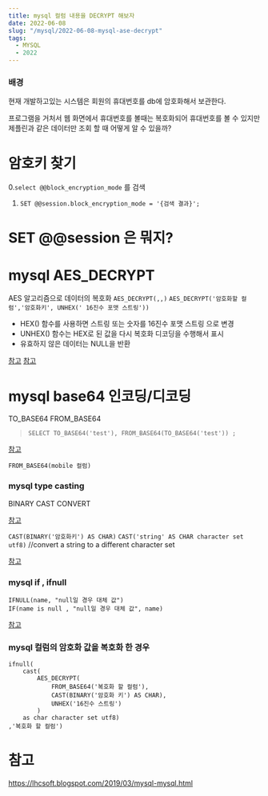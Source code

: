 ```yaml
---
title: mysql 컬럼 내용을 DECRYPT 해보자
date: 2022-06-08
slug: "/mysql/2022-06-08-mysql-ase-decrypt"
tags:
  - MYSQL
  - 2022
---
```


### 배경

현재 개발하고있는 시스템은
회원의 휴대번호를 db에 암호화해서 보관한다.

프로그램을 거처서 웹 화면에서 휴대번호를 볼때는
복호화되어 휴대번호를 볼 수 있지만
제플린과 같은 데이터만 조회 할 때 어떻게 알 수 있을까?


# 암호키 찾기
0.`select @@block_encryption_mode` 를 검색
1. `SET @@session.block_encryption_mode = '{검색 결과}';`

#  SET @@session 은 뭐지?


# mysql AES_DECRYPT
AES 알고리즘으로 데이터의 복호화
`AES_DECRYPT(,,)`
`AES_DECRYPT('암호화할 컬럼','암호화키', UNHEX(' 16진수 포맷 스트링'))`

* HEX() 함수를 사용하면 스트링 또는 숫자를 16진수 포맷 스트링 으로 변경
* UNHEX() 함수는 HEX로 된 값을 다시 복호화 디코딩을 수행해서 표시
*  유효하지 않은 데이터는 NULL을 반환

[참고](https://www.habonyphp.com/2019/02/aesencrypt-aesdecrypt.html)
[참고](https://bluebreeze.co.kr/470)

# mysql base64 인코딩/디코딩
TO_BASE64
FROM_BASE64

> `SELECT TO_BASE64('test'), FROM_BASE64(TO_BASE64('test')) ;`

[참고](https://database.guide/how-the-from_base64-function-works-in-mysql/)

`FROM_BASE64(mobile 컬럼)`
### mysql type casting
BINARY
CAST
CONVERT

[참고](http://www.tcpschool.com/database/mysql/mysql_operator_typeCasting)


`CAST(BINARY('암호화키') AS CHAR)`
`CAST('string' AS CHAR character set utf8)` //convert a string to a different character set

[참고](https://frody.tistory.com/92)

### mysql if , ifnull

```
IFNULL(name, "null일 경우 대체 값")
IF(name is null , "null일 경우 대체 값", name)
```

[참고](https://velog.io/@gillog/DB-MySQL-NULL-%EC%B2%98%EB%A6%ACIFNULL-CASE-COALESCE)


### mysql 컬럼의 암호화 값을 복호화 한 경우
```
ifnull(
    cast(
        AES_DECRYPT(
            FROM_BASE64('복호화 할 컬럼'),
            CAST(BINARY('암호화 키') AS CHAR),
            UNHEX('16진수 스트링')
        )
    as char character set utf8)
,'복호화 할 컬럼')
```

# 참고
https://lhcsoft.blogspot.com/2019/03/mysql-mysql.html
